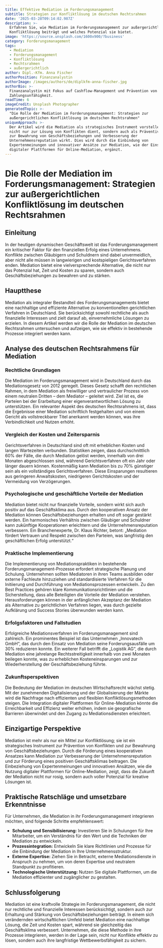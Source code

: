 ```yaml
---
title: Effektive Mediation im Forderungsmanagement
subtitle: Strategien zur Konfliktlösung im deutschen Rechtsrahmen
date: '2025-03-28T09:14:02.987Z'
description: >-
  Erfahren Sie, wie Mediation im Forderungsmanagement zur außergerichtlichen
  Konfliktlösung beiträgt und welches Potenzial sie bietet.
image: 'https://source.unsplash.com/1600x900/?business'
category: Forderungsmanagement
tags:
  - Mediation
  - Forderungsmanagement
  - Konfliktlösung
  - Rechtsrahmen
  - außergerichtlich
author: Dipl.-Kfm. Anna Fischer
authorPosition: Finanzanalystin
authorImage: /images/authors/de/diplkfm-anna-fischer.jpg
authorBio: >-
  Finanzanalystin mit Fokus auf Cashflow-Management und Prävention von
  Zahlungsunfähigkeit.
readTime: 6
imageCredit: Unsplash Photographer
generatedTopic: >-
  "Die Rolle der Mediation im Forderungsmanagement: Strategien zur
  außergerichtlichen Konfliktlösung im deutschen Rechtsrahmen"
uniqueApproach: >-
  Der Artikel wird die Mediation als strategisches Instrument vorstellen, das
  nicht nur zur Lösung von Konflikten dient, sondern auch als Präventivmaßnahme
  zur Bewahrung von Geschäftsbeziehungen und Verbesserung der
  Unternehmensreputation wirkt. Dies wird durch die Einbindung von
  Expertenmeinungen und innovativer Ansätze zur Mediation, wie der Einsatz
  digitaler Plattformen für Online-Mediation, ergänzt.
---
```

# Die Rolle der Mediation im Forderungsmanagement: Strategien zur außergerichtlichen Konfliktlösung im deutschen Rechtsrahmen

## Einleitung

In der heutigen dynamischen Geschäftswelt ist das Forderungsmanagement ein kritischer Faktor für den finanziellen Erfolg eines Unternehmens. Konflikte zwischen Gläubigern und Schuldnern sind dabei unvermeidlich, aber nicht alle müssen in langwierigen und kostspieligen Gerichtsverfahren enden. Mediation bietet eine vielversprechende Alternative, die nicht nur das Potenzial hat, Zeit und Kosten zu sparen, sondern auch Geschäftsbeziehungen zu bewahren und zu stärken. 

## Hauptthese

Mediation als integraler Bestandteil des Forderungsmanagements bietet eine nachhaltige und effiziente Alternative zu konventionellen gerichtlichen Verfahren in Deutschland. Sie berücksichtigt sowohl rechtliche als auch finanzielle Interessen und zielt darauf ab, einvernehmliche Lösungen zu erzielen. In diesem Artikel werden wir die Rolle der Mediation im deutschen Rechtsrahmen untersuchen und aufzeigen, wie sie effektiv in bestehende Prozesse integriert werden kann.

## Analyse des deutschen Rechtsrahmens für Mediation

### Rechtliche Grundlagen

Die Mediation im Forderungsmanagement wird in Deutschland durch das Mediationsgesetz von 2012 geregelt. Dieses Gesetz schafft den rechtlichen Rahmen, in dem Mediation als freiwilliger und vertraulicher Prozess von einem neutralen Dritten – dem Mediator – geleitet wird. Ziel ist es, die Parteien bei der Erarbeitung einer eigenverantwortlichen Lösung zu unterstützen. Ein relevanter Aspekt des deutschen Rechtsrahmens ist, dass die Ergebnisse einer Mediation schriftlich festgehalten und von einem Gericht als vollstreckbarer Titel anerkannt werden können, was ihre Verbindlichkeit und Nutzen erhöht.

### Vergleich der Kosten und Zeitersparnis

Gerichtsverfahren in Deutschland sind oft mit erheblichen Kosten und langen Wartezeiten verbunden. Statistiken zeigen, dass durchschnittlich 60% der Fälle, die durch Mediation gelöst werden, innerhalb von drei Monaten abgeschlossen sind, während Gerichtsverfahren oft ein Jahr oder länger dauern können. Kostenmäßig kann Mediation bis zu 70% günstiger sein als ein vollständiges Gerichtsverfahren. Diese Einsparungen resultieren aus geringeren Anwaltskosten, niedrigeren Gerichtskosten und der Vermeidung von Verzögerungen.

### Psychologische und geschäftliche Vorteile der Mediation

Mediation bietet nicht nur finanzielle Vorteile, sondern wirkt sich auch positiv auf das Geschäftsklima aus. Durch den kooperativen Ansatz der Mediation können Geschäftsbeziehungen erhalten und oft sogar gestärkt werden. Ein harmonisches Verhältnis zwischen Gläubiger und Schuldner kann zukünftige Kooperationen erleichtern und die Unternehmensreputation verbessern. Ein Branchenexperte, Dr. Klaus Richter, betont: „Mediation fördert Vertrauen und Respekt zwischen den Parteien, was langfristig den geschäftlichen Erfolg unterstützt.“

### Praktische Implementierung

Die Implementierung von Mediationspraktiken in bestehende Forderungsmanagement-Prozesse erfordert strategische Planung und Schulung. Unternehmen sollten Mediatoren in ihren Teams ausbilden oder externe Fachleute hinzuziehen und standardisierte Verfahren für die Initiierung und Durchführung von Mediationsprozessen entwickeln. Zu den Best Practices gehören klare Kommunikationsrichtlinien und die Sicherstellung, dass alle Beteiligten die Vorteile der Mediation verstehen. Herausforderungen können in der anfänglichen Akzeptanz der Mediation als Alternative zu gerichtlichen Verfahren liegen, was durch gezielte Aufklärung und Success Stories überwunden werden kann.

### Erfolgsfaktoren und Fallstudien

Erfolgreiche Mediationsverfahren im Forderungsmanagement sind zahlreich. Ein prominentes Beispiel ist das Unternehmen „Innovatech GmbH“, das durch den Einsatz von Mediation seine Forderungsausfälle um 30% reduzieren konnte. Ein weiterer Fall betrifft die „Logistik AG“, die durch Mediation eine jahrelange Rechtsstreitigkeit innerhalb von zwei Monaten beilegen konnte, was zu erheblichen Kosteneinsparungen und zur Wiederherstellung der Geschäftsbeziehung führte.

### Zukunftsperspektiven

Die Bedeutung der Mediation im deutschen Wirtschaftsrecht wächst stetig. Mit der zunehmenden Digitalisierung und der Globalisierung der Märkte wird die Nachfrage nach effizienten und flexiblen Konfliktlösungsmethoden steigen. Die Integration digitaler Plattformen für Online-Mediation könnte die Erreichbarkeit und Effizienz weiter erhöhen, indem sie geografische Barrieren überwindet und den Zugang zu Mediationsdiensten erleichtert.

## Einzigartige Perspektive

Mediation ist mehr als nur ein Mittel zur Konfliktlösung; sie ist ein strategisches Instrument zur Prävention von Konflikten und zur Bewahrung von Geschäftsbeziehungen. Durch die Förderung eines kooperativen Ansatzes kann Mediation zur Verbesserung der Unternehmensreputation und zur Förderung eines positiven Geschäftsklimas beitragen. Die Einbeziehung von Expertenmeinungen und innovativen Ansätzen, wie die Nutzung digitaler Plattformen für Online-Mediation, zeigt, dass die Zukunft der Mediation nicht nur rosig, sondern auch voller Potenzial für kreative Lösungen ist.

## Praktische Ratschläge und umsetzbare Erkenntnisse

Für Unternehmen, die Mediation in ihr Forderungsmanagement integrieren möchten, sind folgende Schritte empfehlenswert:
- **Schulung und Sensibilisierung:** Investieren Sie in Schulungen für Ihre Mitarbeiter, um ein Verständnis für den Wert und die Techniken der Mediation zu entwickeln.
- **Prozessintegration:** Entwickeln Sie klare Richtlinien und Prozesse für die Einbindung der Mediation in Ihre Unternehmensstruktur.
- **Externe Expertise:** Ziehen Sie in Betracht, externe Mediationsdienste in Anspruch zu nehmen, um von deren Expertise und neutralem Standpunkt zu profitieren.
- **Technologische Unterstützung:** Nutzen Sie digitale Plattformen, um die Mediation effizienter und zugänglicher zu gestalten.

## Schlussfolgerung

Mediation ist eine kraftvolle Strategie im Forderungsmanagement, die nicht nur rechtliche und finanzielle Interessen berücksichtigt, sondern auch zur Erhaltung und Stärkung von Geschäftsbeziehungen beiträgt. In einem sich verändernden wirtschaftlichen Umfeld bietet Mediation eine nachhaltige Lösung, die Zeit und Kosten spart, während sie gleichzeitig das Geschäftsklima verbessert. Unternehmen, die diese Methode in ihre Prozesse integrieren, werden in der Lage sein, nicht nur Konflikte effektiv zu lösen, sondern auch ihre langfristige Wettbewerbsfähigkeit zu sichern.
